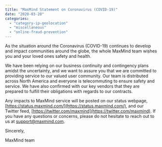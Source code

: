 ```yaml
---
title: "MaxMind Statement on Coronavirus (COVID-19)"
date: "2020-03-20"
categories: 
  - "category-ip-geolocation"
  - "miscellaneous"
  - "online-fraud-prevention"
---
```


As the situation around the Coronavirus (COVID-19) continues to develop and impact communities around the globe, the whole MaxMind team wishes you and your loved ones safety and health.  

We have been relying on our business continuity and contingency plans amidst the uncertainty, and we want to assure you that we are committed to providing service to our valued user community. Our team is distributed across North America and everyone is telecommuting to ensure safety and service. We have also confirmed with our key vendors that they are prepared to fulfill their obligations with regards to our contracts.   

Any impacts to MaxMind service will be posted on our status webpage, [https://status.maxmind.com/](https://status.maxmind.com/), and our Twitter feed, [https://twitter.com/maxmind](https://twitter.com/maxmind). If you have any questions or concerns, please do not hesitate to reach out to us at [support@maxmind.com](mailto:support@maxmind.com).  

Sincerely,

MaxMind team
